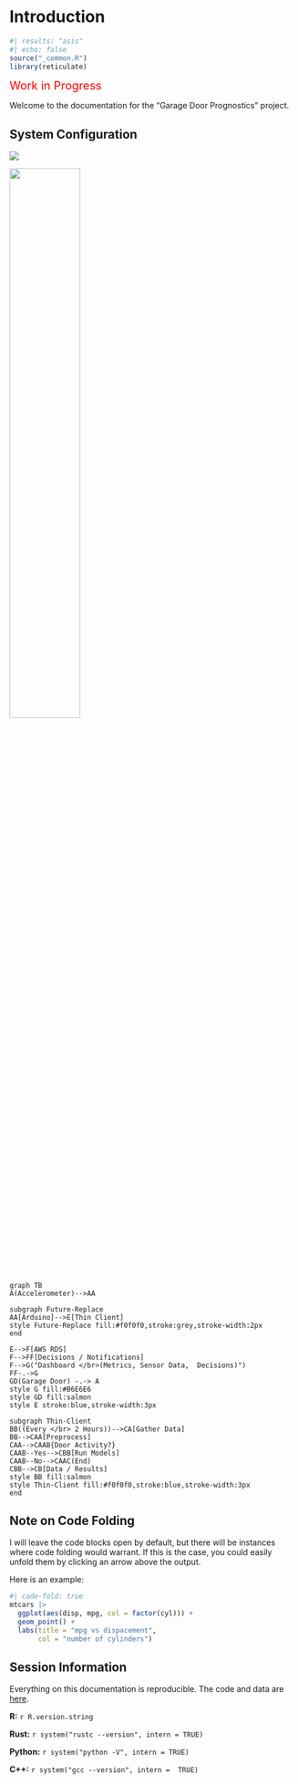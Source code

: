 # Introduction {.unnumbered}
```r
#| results: "asis"
#| echo: false
source("_common.R")
library(reticulate)

```
[Work in Progress]{style="color: red; font-size: 20px;"}

Welcome to the documentation for the “Garage Door Prognostics” project.


## System Configuration

![](./man/figures/lifecycle-experimental.svg)

![ ](./images_for_document/ptype.jpg){width="49.7%" fig-align="center"}


```mermaid
graph TB
A(Accelerometer)-->AA 

subgraph Future-Replace
AA[Arduino]-->E[Thin Client]
style Future-Replace fill:#f0f0f0,stroke:grey,stroke-width:2px
end

E-->F[AWS RDS]
F-->FF[Decisions / Notifications]
F-->G("Dashboard </br>(Metrics, Sensor Data,  Decisions)")
FF-.->G
GD(Garage Door) -.-> A
style G fill:#B6E6E6
style GD fill:salmon 
style E stroke:blue,stroke-width:3px

subgraph Thin-Client
BB((Every </br> 2 Hours))-->CA[Gather Data]
BB-->CAA[Preprocess]
CAA-->CAAB{Door Activity?}
CAAB--Yes-->CBB[Run Models]
CAAB--No-->CAAC(End)
CBB-->CB[Data / Results]
style BB fill:salmon 
style Thin-Client fill:#f0f0f0,stroke:blue,stroke-width:3px
end

```


## Note on Code Folding

I will leave the code blocks open by default, but there will be instances where code folding would warrant. If this is the case, you could easily unfold them by clicking an arrow above the output. 

Here is an example:

```r
#| code-fold: true
mtcars |> 
  ggplot(aes(disp, mpg, col = factor(cyl))) +
  geom_point() +
  labs(title = "mpg vs dispacement", 
       col = "number of cylinders") 
```

## Session Information 

Everything on this documentation is reproducible. The code and data are [here](https://github.com/chrisdissanayake/garage_phm). 

**R:**  `r R.version.string` 

**Rust:** `r system("rustc --version", intern = TRUE)`

**Python:** `r system("python -V", intern = TRUE)` 

**C++:** `r system("gcc --version", intern =  TRUE)`

